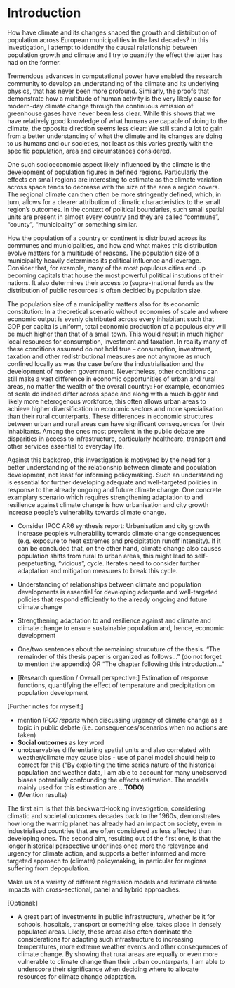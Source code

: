 # Introduction

How have climate and its changes shaped the growth and distribution of population across European municipalities in the last decades?
In this investigation, I attempt to identify the causal relationship between population growth and climate and I try to quantify the effect the latter has had on the former.

Tremendous advances in computational power have enabled the research community to develop an understanding of the climate and its underlying physics, that has never been more profound.
Similarly, the proofs that demonstrate how a multitude of human activity is the very likely cause for modern-day climate change through the continuous emission of greenhouse gases have never been less clear.
While this shows that we have relatively good knowledge of what humans are capable of doing to the climate, the opposite direction seems less clear: We still stand a lot to gain from a better understanding of what the climate and its changes are doing to us humans and our societies, not least as this varies greatly with the specific population, area and circumstances considered.

One such socioeconomic aspect likely influenced by the climate is the development of population figures in defined regions.
Particularly the effects on small regions are interesting to estimate as the climate variation across space tends to decrease with the size of the area a region covers.
The regional climate can then often be more stringently defined, which, in turn, allows for a clearer attribution of climatic characteristics to the small region's outcomes.
In the context of political boundaries, such small spatial units are present in almost every country and they are called "commune", "county", "municipality" or something similar.

How the population of a country or continent is distributed across its communes and municipalities, and how and what makes this distribution evolve matters for a multitude of reasons.
The population size of a municipality heavily determines its political influence and leverage.
Consider that, for example, many of the most populous cities end up becoming capitals that house the most powerful political instutions of their nations.
It also determines their access to (supra-)national funds as the distribution of public resources is often decided by population size.

The population size of a municipality matters also for its economic constitution: In a theoretical scenario without economies of scale and where economic output is evenly distributed across every inhabitant such that GDP per capita is uniform, total economic production of a populous city will be much higher than that of a small town.
This would result in much higher local resources for consumption, investment and taxation.
In reality many of these conditions assumed do not hold true -- consumption, investment, taxation and other redistributional measures are not anymore as much confined locally as was the case before the industrialisation and the development of modern government.
Nevertheless, other conditions can still make a vast difference in economic opportunities of urban and rural areas, no matter the wealth of the overall country: For example, economies of scale do indeed differ across space and along with a much bigger and likely more heterogenous workforce, this often allows urban areas to achieve higher diversification in economic sectors and more specialisation than their rural counterparts.
These differences in economic structures between urban and rural areas can have significant consequences for their inhabitants.
Among the ones most prevalent in the public debate are disparities in access to infrastructure, particularly healthcare, transport and other services essential to everyday life.

Against this backdrop, this investigation is motivated by the need for a better understanding of the relationship between climate and population development, not least for informing policymaking.
Such an understanding is essential for further developing adequate and well-targeted policies in response to the already ongoing and future climate change.
One concrete examplary scenario which requires strengthening adaptation to and resilience against climate change is how urbanisation and city growth increase people's vulnerabilty towards climate change.

-   Consider IPCC AR6 synthesis report: Urbanisation and city growth increase people's vulnerability towards climate change consequences (e.g. exposure to heat extremes and precipitation runoff intensity).
    If it can be concluded that, on the other hand, climate change also causes population shifts from rural to urban areas, this might lead to self-perpetuating, "vicious", cycle.
    Iterates need to consider further adaptation and mitigation measures to break this cycle.

-   Understanding of relationships between climate and population developments is essential for developing adequate and well-targeted policies that respond efficiently to the already ongoing and future climate change

-   Strengthening adaptation to and resilience against and climate and climate change to ensure sustainable population and, hence, economic development

-   One/two sentences about the remaining strucuture of the thesis.
    "The remainder of this thesis paper is organized as follows..." (do not forget to mention the appendix) OR "The chapter following this introduction..."

-   \[Research question / Overall perspective:\] Estimation of response functions, quantifying the effect of temperature and precipitation on population development

\[Further notes for myself:\]

-   mention *IPCC reports* when discussing urgency of climate change as a topic in public debate (i.e. consequences/scenarios when no actions are taken)
-   **Social outcomes** as key word
-   unobservables differentiating spatial units and also correlated with weather/climate may cause bias - use of panel model should help to correct for this ("By exploiting the time series nature of the historical population and weather data, I am able to account for many unobserved biases potentially confounding the effects estimation. The models mainly used for this estimation are ...**TODO**)
-   (Mention results)

The first aim is that this backward-looking investigation, considering climatic and societal outcomes decades back to the 1960s, demonstrates how long the warmig planet has already had an impact on society, even in industrialised countries that are often considered as less affected than developing ones.
The second aim, resulting out of the first one, is that the longer historical perspective underlines once more the relevance and urgency for climate action, and supports a better informed and more targeted approach to (climate) policymaking, in particular for regions suffering from depopulation.

Make us of a variety of different regression models and estimate climate impacts with cross-sectional, panel and hybrid approaches.

\[Optional:\]

-   A great part of investments in public infrastructure, whether be it for schools, hospitals, transport or something else, takes place in densely populated areas. Likely, these areas also often dominate the considerations for adapting such infrastructure to increasing temperatures, more extreme weather events and other consequences of climate change. By showing that rural areas are equally or even more vulnerable to climate change than their urban counterparts, I am able to underscore their significance when deciding where to allocate resources for climate change adaptation.
